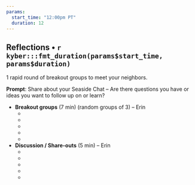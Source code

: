 ```yaml
---
params: 
  start_time: "12:00pm PT"
  duration: 12
---
```


## Reflections • `r kyber:::fmt_duration(params$start_time, params$duration)`

1 rapid round of breakout groups to meet your neighbors. 

**Prompt**: Share about your Seaside Chat – Are there questions you have or ideas you want to follow up on or learn?


- **Breakout groups** (7 min) (random groups of 3) – Erin
  -  ‎
  -  
  -  
  -  
  -   
- **Discussion / Share-outs** (5 min) – Erin
  -  ‎
  -  
  -   
  - 
  -  